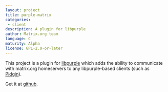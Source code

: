 ```yaml
---
layout: project
title: purple-matrix
categories: 
 - client
description: A plugin for libpurple
author: Matrix.org team
language: C
maturity: Alpha
license: GPL-2.0-or-later
---
```


This project is a plugin for [libpurple](https://developer.pidgin.im/wiki/WhatIsLibpurple) which adds the ability to communicate with matrix.org homeservers to any libpurple-based clients (such as [Pidgin](https://www.pidgin.im/)).

Get it at [github](https://github.com/matrix-org/purple-matrix/).
